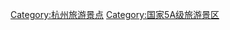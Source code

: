 {{catmore|杭州西湖}}
{{Catnav|頁面分類|...|中国风景区|中国国家重点风景名胜区|国家5A旅游景区}}
{{Catnav|頁面分類|...|中国旅游业|中国各省旅游|杭州旅游}}
{{Catnav|頁面分類|...|中国各省地理|浙江地理|杭州地理}}
{{Catnav|頁面分類|...|中国湖泊|中国各省湖泊|浙江湖泊}}
{{Catnav|頁面分類|...|浙江省地级市行政区划|杭州市行政区划|杭州区县市|杭州市西湖区}}

[[Category:杭州旅游景点|Category:杭州旅游景点]]
[[Category:国家5A级旅游景区|Category:国家5A级旅游景区]]